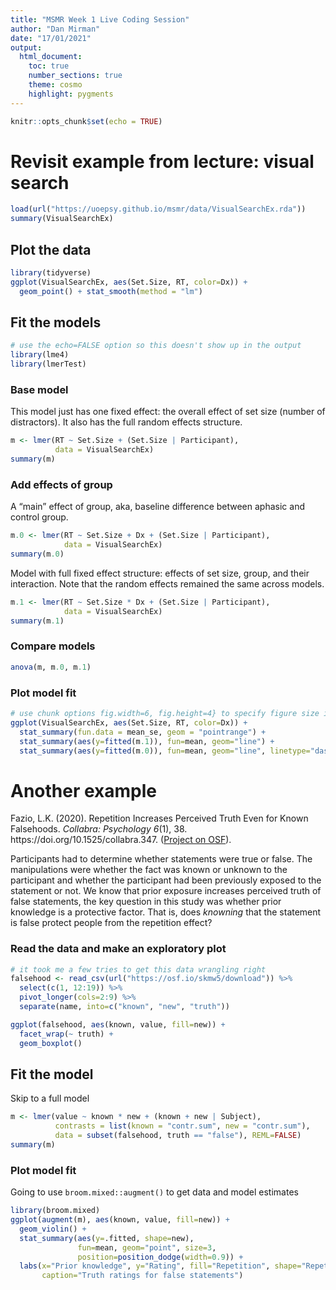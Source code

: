 ---
title: "MSMR Week 1 Live Coding Session"
author: "Dan Mirman"
date: "17/01/2021"
output: 
  html_document:
    toc: true  
    number_sections: true
    theme: cosmo
    highlight: pygments
---

```{r setup, include=FALSE}
knitr::opts_chunk$set(echo = TRUE)
```

#  Revisit example from lecture: visual search

```{r load_vs}
load(url("https://uoepsy.github.io/msmr/data/VisualSearchEx.rda"))
summary(VisualSearchEx)
```

## Plot the data

```{r vs_plot}
library(tidyverse)
ggplot(VisualSearchEx, aes(Set.Size, RT, color=Dx)) +
  geom_point() + stat_smooth(method = "lm")
```

## Fit the models
```{r load_libs, echo=FALSE}
# use the echo=FALSE option so this doesn't show up in the output
library(lme4)
library(lmerTest)
```

### Base model

This model just has one fixed effect: the overall effect of set size (number of distractors). It also has the full random effects structure.

```{r m}
m <- lmer(RT ~ Set.Size + (Set.Size | Participant),
          data = VisualSearchEx)
summary(m)
```

### Add effects of group

A "main" effect of group, aka, baseline difference between aphasic and control group. 
```{r m0}
m.0 <- lmer(RT ~ Set.Size + Dx + (Set.Size | Participant),
            data = VisualSearchEx)
summary(m.0)
```

Model with full fixed effect structure: effects of set size, group, and their interaction. Note that the random effects remained the same across models.
```{r m1}
m.1 <- lmer(RT ~ Set.Size * Dx + (Set.Size | Participant),
            data = VisualSearchEx)
summary(m.1)
```

### Compare models
```{r mod_comp}
anova(m, m.0, m.1)
```

### Plot model fit
```{r fig.width=6, fig.height=4}
# use chunk options fig.width=6, fig.height=4} to specify figure size in output
ggplot(VisualSearchEx, aes(Set.Size, RT, color=Dx)) +
  stat_summary(fun.data = mean_se, geom = "pointrange") +
  stat_summary(aes(y=fitted(m.1)), fun=mean, geom="line") +
  stat_summary(aes(y=fitted(m.0)), fun=mean, geom="line", linetype="dashed")
```

# Another example

Fazio, L.K. (2020). Repetition Increases Perceived Truth Even for Known Falsehoods. *Collabra: Psychology 6*(1), 38. https://doi.org/10.1525/collabra.347. ([Project on OSF](https://osf.io/kt2p8/)). 

Participants had to determine whether statements were true or false. The manipulations were whether the fact was known or unknown to the participant and whether the participant had been previously exposed to the statement or not. We know that prior exposure increases perceived truth of false statements, the key question in this study was whether prior knowledge is a protective factor. That is, does *knowning* that the statement is false protect people from the repetition effect?

### Read the data and make an exploratory plot
```{r read_dat}
# it took me a few tries to get this data wrangling right
falsehood <- read_csv(url("https://osf.io/skmw5/download")) %>% 
  select(c(1, 12:19)) %>% 
  pivot_longer(cols=2:9) %>% 
  separate(name, into=c("known", "new", "truth"))

ggplot(falsehood, aes(known, value, fill=new)) + 
  facet_wrap(~ truth) +
  geom_boxplot()
```

## Fit the model
Skip to a full model

```{r m_falsehood}
m <- lmer(value ~ known * new + (known + new | Subject),
          contrasts = list(known = "contr.sum", new = "contr.sum"),
          data = subset(falsehood, truth == "false"), REML=FALSE)
summary(m)
```

### Plot model fit
Going to use `broom.mixed::augment()` to get data and model estimates

```{r fig_falsehood}
library(broom.mixed)
ggplot(augment(m), aes(known, value, fill=new)) + 
  geom_violin() +
  stat_summary(aes(y=.fitted, shape=new), 
               fun=mean, geom="point", size=3,
               position=position_dodge(width=0.9)) +
  labs(x="Prior knowledge", y="Rating", fill="Repetition", shape="Repetition",
       caption="Truth ratings for false statements")
```

